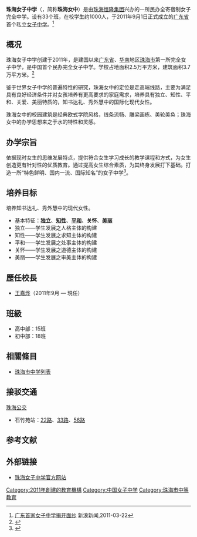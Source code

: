 {{Infobox School
| name        = 珠海女子中学
| other_name  = Zhuhai Girls' Middle School
| image       = Logo of Zhuhai Girl's Middle School.png
| motto       = 上善若水，自强不息
| established = 2011年
| type        = 
| religion    = 
| affiliation = 
| district    = {{CHN}}[[廣東省|廣東省]][[珠海市|珠海市]]
| grades      = 初中、高中
| president   = 
| principal   = [[王嘉烨|王嘉烨]]
| vice_principal = 张华伟
| dean        = 
| college     = 
| house       = 
| sc          =
| cs          =
| faculty     = 
| staff       = 
| students    = 1000人
| conference  = 
| colors      = 
| free_label  = 
| free_text   = 
| area = 2.5万平方米
| address     = 珠海市[[香洲區|香洲區]]安宁路168号
| tel         = 
| website     = http://zhnzzx.com/
}}

'''珠海女子中学'''（{{lang|en|'''Zhuhai Girl's Middle School'''}}，简称'''珠海女中'''）是由[[珠海恒隆集团|珠海恒隆集团]]兴办的一所民办全寄宿制女子完全中学。设有33个班，在校学生约1000人，于2011年9月1日正式成立的[[广东省|广东省]]首个私立[[女子中学|女子中学]]。<ref>[http://news.sina.com.cn/o/p/2011-03-22/061222157463.shtml 广东首家女子中学揭开面纱] {{Wayback|url=http://news.sina.com.cn/o/p/2011-03-22/061222157463.shtml |date=20140202210441 }}新浪新闻,2011-03-22</ref>

== 概况 ==
珠海女子中学创建于2011年，是建国以来[[广东省|广东省]]、[[华南|华南]]地区[[珠海市|珠海市]]第一所完全女子中学，是中国首个民办完全女子中学。学校占地面积2.5万平方米，建筑面积3.7万平方米。<ref name="intro">{{Cite web |url=http://www.zhuhaiyunv.com/xuexiao/zhgirlschool.html |title=珠海女子中学简介 |access-date=2014-01-31 |archive-url=https://web.archive.org/web/20140219025328/http://www.zhuhaiyunv.com/xuexiao/zhgirlschool.html |archive-date=2014-02-19 |dead-url=yes }}</ref>

鉴于世界女子中学的普遍特性的研究，珠海女中的定位是走高端线路，主要为满足具有良好经济条件并对女孩培养有更高要求的家庭需求，培养具有独立、知性、平和、关爱、美丽特质的，知书达礼、秀外慧中的国际化现代女性。

珠海女中的校园建筑是经典欧式学院风格，线条流畅、雕梁画栋、美轮美奂；珠海女中的办学思想来之于水的特性和灵感。

== 办学宗旨 ==
依据现时女生的思维发展特点，提供符合女生学习成长的教学课程和方式，为女生创造更有针对性的优质教育。通过提高女生综合素质，为其终身发展打下基础。打造一所“特色鲜明、国内一流、国际知名”的女子中学<ref name="intro">{{Cite web |url=http://www.zhuhaiyunv.com/xuexiao/zhgirlschool.html |title=珠海女子中学简介 |access-date=2014-01-31 |archive-url=https://web.archive.org/web/20140219025328/http://www.zhuhaiyunv.com/xuexiao/zhgirlschool.html |archive-date=2014-02-19 |dead-url=yes }}</ref>。

== 培养目标 ==
培养知书达礼、秀外慧中的现代女性。
*基本特征：'''[[独立|独立]]'''、'''[[知性|知性]]'''、'''[[平和|平和]]'''、'''关怀'''、'''[[美丽|美丽]]'''
*独立――学生发展之人格主体的构建
*知性――学生发展之求知主体的构建
*平和――学生发展之处事主体的构建
*关怀――学生发展之道德主体的构建
*美丽――学生发展之审美主体的构建

== 歷任校長 ==
*[[王嘉烨|王嘉烨]]（2011年9月 — 現任）

== 班級 ==
*高中部：15班
*初中部：18班

==相關條目==
*[[珠海市中学列表|珠海市中学列表]]

==接驳交通==
;[[珠海公交巴士有限公司|珠海公交]]
*石竹苑站：[[珠海公交22路线|22路]]、[[珠海公交33路线|33路]]、[[珠海公交56路线|56路]]

==参考文献==
{{reflist}}

==外部链接==
*[https://web.archive.org/web/20150703222355/http://zhnzzx.com/ 珠海女子中学官方网站]

{{珠海恒隆集团}} 

[[Category:2011年創建的教育機構|Category:2011年創建的教育機構]]
[[Category:中国女子中学|Category:中国女子中学]]
[[Category:珠海市中等教育|Category:珠海市中等教育]]
